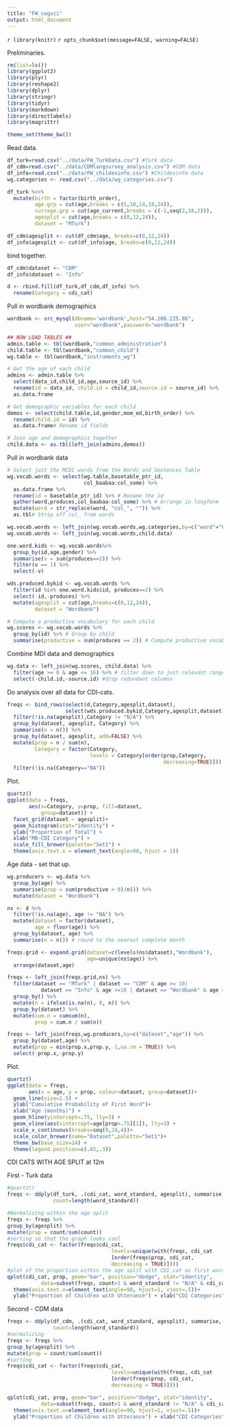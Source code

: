 ```yaml
---
title: "FW_cogsci"
output: html_document
---
```


`r library(knitr)`
`r opts_chunk$set(message=FALSE, warning=FALSE)`

Preliminaries.
```r
rm(list=ls())
library(ggplot2)
library(plyr)
library(reshape2)
library(dplyr)
library(stringr)
library(tidyr)
library(markdown)
library(directlabels)
library(magrittr)

theme_set(theme_bw())
```

Read data.
```r
df_turk=read.csv("../data/FW_TurkData.csv") #Turk data
df_cdm=read.csv("../data/CDMlangsurvey_analysis.csv") #CDM data
df_info=read.csv("../data/FW_childesinfo.csv") #Childesinfo data
wg.categories <- read.csv("../data/wg_categories.csv")
```

```r
df_turk %<>%
  mutate(birth = factor(birth_order),
         age.grp = cut(age,breaks = c(5,10,14,18,24)),
         currage.grp = cut(age_current,breaks = c(-1,seq(2,18,2))),
         agesplit = cut(age,breaks = c(0,12,24)),
         dataset = "MTurk")

df_cdm$agesplit <- cut(df_cdm$age, breaks=c(0,12,24))
df_info$agesplit <- cut(df_info$age, breaks=c(0,12,24))
```

bind together.
```r
df_cdm$dataset <- "CDM"
df_info$dataset <- "Info"

d <- rbind.fill(df_turk,df_cdm,df_info) %>%
  rename(Category = cdi_cat)
```

Pull in wordbank demographics
```r
wordbank <- src_mysql(dbname='wordbank',host="54.200.225.86", 
                      user="wordbank",password="wordbank")

## NOW LOAD TABLES ##
admin.table <- tbl(wordbank,"common_administration")
child.table <- tbl(wordbank,"common_child")
wg.table <- tbl(wordbank,"instruments_wg")

# Get the age of each child
admins <- admin.table %>%
  select(data_id,child_id,age,source_id) %>%
  rename(id = data_id, child.id = child_id,source.id = source_id) %>%
  as.data.frame

# Get demographic variables for each child
demos <- select(child.table,id,gender,mom_ed,birth_order) %>%
  rename(child.id = id) %>%
  as.data.frame# Rename id fields

# Join age and demographics together
child.data <- as.tbl(left_join(admins,demos))
```

Pull in wordbank data
```r
# Select just the MCDI words from the Words and Sentences Table
wg.vocab.words <- select(wg.table,basetable_ptr_id,
                         col_baabaa:col_some) %>%
  as.data.frame %>%
  rename(id = basetable_ptr_id) %>% # Rename the id
  gather(word,produces,col_baabaa:col_some) %>% # Arrange in longform
  mutate(word = str_replace(word, "col_", "")) %>%
  as.tbl# Strip off col_ from words

wg.vocab.words <- left_join(wg.vocab.words,wg.categories,by=c("word"="Lemma"))
wg.vocab.words <- left_join(wg.vocab.words,child.data)

one.word.kids <- wg.vocab.words%>% 
  group_by(id,age,gender) %>% 
  summarise(v = sum(produces==2)) %>% 
  filter(v == 1) %>%
  select(-v)

wds.produced.bykid <- wg.vocab.words %>% 
  filter(id %in% one.word.kids$id, produces==2) %>%
  select(-id,-produces) %>%
  mutate(agesplit = cut(age,breaks=c(0,12,24)),
         dataset = "Wordbank")

# Compute a productive vocabulary for each child
wg.scores <- wg.vocab.words %>%
  group_by(id) %>% # Group by child
  summarise(productive = sum(produces == 2)) # Compute productive vocabulary
```

Combine MDI data and demographics
```r
wg.data <- left_join(wg.scores, child.data) %>%
  filter(age >= 8 & age <= 16) %>% # filter down to just relevant range
  select(-child.id,-source.id) #drop redundant columns
```


Do analysis over all data for CDI-cats.
```r
freqs <- bind_rows(select(d,Category,agesplit,dataset),
                   select(wds.produced.bykid,Category,agesplit,dataset)) %>%
  filter(!is.na(agesplit),Category != "N/A") %>%
  group_by(dataset, agesplit, Category) %>%
  summarise(n = n()) %>%
  group_by(dataset, agesplit, add=FALSE) %>%
  mutate(prop = n / sum(n),
         Category = factor(Category,
                           levels = Category[order(prop,Category,
                                                   decreasing=TRUE)])) %>%
  filter(!is.na(Category=="NA"))
```

Plot.

```r
quartz()
ggplot(data = freqs, 
       aes(x=Category, y=prop, fill=dataset, 
           group=dataset)) + 
  facet_grid(dataset ~ agesplit)+
  geom_histogram(stat="identity") +
  ylab("Proportion of Total") + 
  xlab("MB-CDI Category") +
  scale_fill_brewer(palette="Set1") +
  theme(axis.text.x = element_text(angle=90, hjust = 1))
```

Age data - set that up. 
```r
wg.producers <- wg.data %>%
  group_by(age) %>%
  summarise(prop = sum(productive > 0)/n()) %>%
  mutate(dataset = "Wordbank")

ns <- d %>% 
  filter(!is.na(age), age != "NA") %>%
  mutate(dataset = factor(dataset), 
         age = floor(age)) %>%
  group_by(dataset, age) %>%
  summarise(n = n()) # round to the nearest complete month

freqs.grid <- expand.grid(dataset=c(levels(ns$dataset),"Wordbank"),
                          age=unique(ns$age)) %>%
  arrange(dataset,age)

freqs <- left_join(freqs.grid,ns) %>%
  filter(dataset == "MTurk" | dataset == "CDM" & age >= 10| 
           dataset == "Info" & age >=10 | dataset == "Wordbank" & age >= 8) %>%
  group_by() %>%
  mutate(n = ifelse(is.na(n), 0, n)) %>%
  group_by(dataset) %>%
  mutate(cum.n = cumsum(n),
         prop = cum.n / sum(n))

freqs <- left_join(freqs,wg.producers,by=c("dataset","age")) %>%
  group_by(dataset,age) %>%
  mutate(prop = min(prop.x,prop.y, 1,na.rm = TRUE)) %>%
  select(-prop.x,-prop.y)
```

Plot.
```r
quartz()
ggplot(data = freqs, 
       aes(x = age, y = prop, colour=dataset, group=dataset))+
  geom_line(size=1.5) + 
  ylab("Cumulative Probability of First Word")+
  xlab("Age (months)") + 
  geom_hline(yintercept=.75, lty=3) + 
  geom_vline(aes(xintercept=age[prop>.75][1]), lty=3) + 
  scale_x_continuous(breaks=seq(0,24,4))+
  scale_color_brewer(name="Dataset",palette="Set1")+
  theme_bw(base_size=14) +
  theme(legend.position=c(.85,.3)) 
```

CDI CATS WITH AGE SPLIT at 12m

First - Turk data

```r
#quartz()
freqs <- ddply(df_turk, .(cdi_cat, word_standard, agesplit), summarise, 
               count=length(word_standard)) 

#Normalizing within the age split
freqs <- freqs %>%
group_by(agesplit) %>%
mutate(prop = count/sum(count)) 
#sorting so that the graph looks cool
freqs$cdi_cat <- factor(freqs$cdi_cat, 
                                  levels=unique(with(freqs, cdi_cat
                                  [order(freqs$prop, cdi_cat, 
                                  decreasing = TRUE)])))
#plot of the proportion within the age split with CDI_cat as first word, faceted by the age split - note, N/A categories are excluded
qplot(cdi_cat, prop, geom="bar", position="dodge", stat="identity",
           data=subset(freqs, count>1 & word_standard != "N/A" & cdi_cat != "N/A" & agesplit != "NA")) + 
  theme(axis.text.x=element_text(angle=90, hjust=1, vjust=.5))+
  ylab("Proportion of Children with Utterance") + xlab("CDI Categories")+facet_wrap(~agesplit)
```

Second - CDM data 

```r
freqs <- ddply(df_cdm, .(cdi_cat, word_standard, agesplit), summarise, 
               count=length(word_standard))
#normalizing
freqs <- freqs %>%
group_by(agesplit) %>%
mutate(prop = count/sum(count)) 
#sorting
freqs$cdi_cat <- factor(freqs$cdi_cat, 
                                  levels=unique(with(freqs, cdi_cat
                                  [order(freqs$prop, cdi_cat, 
                                  decreasing = TRUE)])))

qplot(cdi_cat, prop, geom="bar", position="dodge", stat="identity",
           data=subset(freqs, count>1 & word_standard != "N/A" & cdi_cat != "N/A" & agesplit != "NA")) + 
  theme(axis.text.x=element_text(angle=90, hjust=1, vjust=.5))+
  ylab("Proportion of Children with Utterance") + xlab("CDI Categories")+facet_wrap(~agesplit)
```